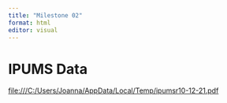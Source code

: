 ```yaml
---
title: "Milestone 02"
format: html
editor: visual
---
```


# IPUMS Data

<file:///C:/Users/Joanna/AppData/Local/Temp/ipumsr10-12-21.pdf>
